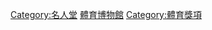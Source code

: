 {{Commonscat|Sports halls of fame}}

[[Category:名人堂|Category:名人堂]]
[[Category:體育博物館|]]
[[Category:體育獎項|Category:體育獎項]]